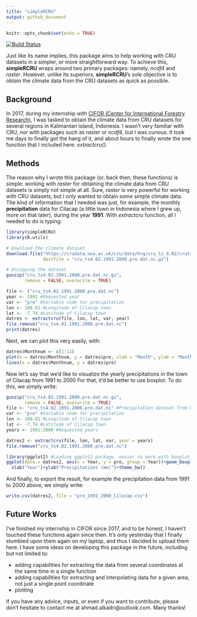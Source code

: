 ```yaml
---
title: "simpleRCRU"
output: github_document
---
```


```r
knitr::opts_chunk$set(echo = TRUE)
```

[![Build Status](https://travis-ci.org/ahmad-alkadri/simpleRCRU.svg?branch=master)](https://travis-ci.org/ahmad-alkadri/simpleRCRU)

Just like its name implies, this package aims to help working with CRU datasets in a simpler, or more straightforward way.
To achieve this, **simpleRCRU** wraps around two primary packages: namely, *ncdf4* and *raster*.
However, unlike its superiors, **simpleRCRU**'s sole objective is to obtain the climate data from the CRU datasets as quick as possible.

## Background

In 2017, during my internship with [CIFOR (Center for International Forestry Research)](http://www.cifor.org), I was tasked to obtain the climate data from CRU datasets for several regions in Kalimantan island, Indonesia.
I wasn't very familiar with CRU, nor with packages such as *raster* or *ncdf4*, but I was curious.
It took me days to finally got the hang of it, and about hours to finally wrote the one function that I included here: *extractcru()*.

## Methods
The reason why I wrote this package (or, back then, these functions) is simple: working with *raster* for obtaining the climate data from CRU datasets is simply not simple at all.
Sure, *raster* is very powerful for working with CRU datasets, but I only wanted to obtain some simple climate data.
The kind of information that I needed was just, for example, the monthly **precipitation** data for Cilacap (a little town in Indonesia where I grew up, more on that later), during the year **1991**.
With *extractcru* function, all I needed to do is typing:


```r
library(simpleRCRU)
library(R.utils)

# Download the climate dataset
download.file("https://crudata.uea.ac.uk/cru/data/hrg/cru_ts_4.02/cruts.1811131722.v4.02/pre/cru_ts4.02.1991.2000.pre.dat.nc.gz",
              destfile = "cru_ts4.02.1991.2000.pre.dat.nc.gz")

# Unzipping the dataset
gunzip("cru_ts4.02.1991.2000.pre.dat.nc.gz",
       remove = FALSE, overwrite = TRUE)

file <- ("cru_ts4.02.1991.2000.pre.dat.nc")
year <- 1991 #Requested year
var <- "pre" #Variable code for precipitation
lon <- 109.01 #Longitude of Cilacap town
lat <- -7.74 #Latitude of Cilacap town
datres <- extractcru(file, lon, lat, var, year)
file.remove("cru_ts4.02.1991.2000.pre.dat.nc")
print(datres)
```

Next, we can plot this very easily, with:

```r
datres$Monthnum <- c(1:12)
plot(x = datres$Monthnum, y = datres$pre, xlab = "Month", ylab = "Monthly precipitation (mm)")
lines(x = datres$Monthnum, y = datres$pre)
```

Now let's say that we'd like to visualize the yearly precipitations in the town of Cilacap from 1991 to 2000 For that, it'd be better to use boxplot. To do this, we simply write:

```r
gunzip("cru_ts4.02.1991.2000.pre.dat.nc.gz",
       remove = FALSE, overwrite = TRUE)
file <- "cru_ts4.02.1991.2000.pre.dat.nc" #Precipitation dataset from CRU
var <- "pre" #Variable code for precipitation
lon <- 109.01 #Longitude of Cilacap town
lat <- -7.74 #Latitude of Cilacap town
years <- 1991:2000 #Requested years

datres2 <- extractcru(file, lon, lat, var, year = years)
file.remove("cru_ts4.02.1991.2000.pre.dat.nc")

library(ggplot2) #Loading ggplot2 package, easier to work with boxplot
ggplot(data = datres2, aes(x = Year, y = pre, group = Year))+geom_boxplot()+
  xlab("Year")+ylab("Precipitations (mm)")+theme_bw()
```

And finally, to export the result, for example the precipitation data from 1991 to 2000 above, we simply write:

```r
write.csv(datres2, file = "pre_1991_2000_Cilacap.csv")
```

## Future Works
I've finished my internship in CIFOR since 2017, and to be honest, I haven't touched these functions again since then. 
It's only yesterday that I finally stumbled upon them again on my laptop, and thus I decided to upload them here.
I have some ideas on developing this package in the future, including but not limited to:

+ adding capabilities for extracting the data from several coordinates at the same time in a single function
+ adding capabilities for extracting and interpolating data for a given area, not just a single point coordinate
+ plotting

If you have any advice, inputs, or even if you want to contribute, please don't hesitate to contact me at ahmad.alkadri@outlook.com. Many thanks!
